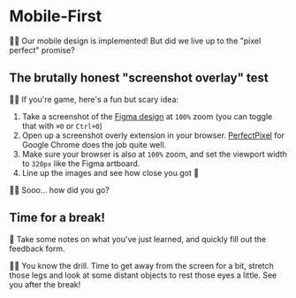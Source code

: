 # Mobile-First

<EpicVideo url="https://www.epicweb.dev/workshops/pixel-perfect-figma-to-tailwind/mobile-first/mobile-layout-completed" />

👨‍💼 Our mobile design is implemented! But did we live up to the "pixel perfect" promise?

## The brutally honest "screenshot overlay" test

👨‍💼 If you're game, here's a fun but scary idea:

1. Take a screenshot of the [Figma design](https://www.figma.com/file/P7JAJ2NX6SOw72iTa8eyjl/Pixel-Perfect-Tailwind?type=design&node-id=285%3A1631&mode=design&t=Uz4PrzNet0bziaOa-1) at `100%` zoom (you can toggle that with `⌘0` or `Ctrl+0`)
2. Open up a screenshot overly extension in your browser. [PerfectPixel](https://chromewebstore.google.com/detail/perfectpixel-by-welldonec/dkaagdgjmgdmbnecmcefdhjekcoceebi) for Google Chrome does the job quite well.
3. Make sure your browser is also at `100%` zoom, and set the viewport width to `320px` like the Figma artboard.
4. Line up the images and see how close you got 🤘

👨‍💼 Sooo... how did you go?

## Time for a break!

📝 Take some notes on what you've just learned, and quickly fill out the feedback form.

👨‍💼 You know the drill. Time to get away from the screen for a bit, stretch those legs and look at some distant objects to rest those eyes a little. See you after the break!

